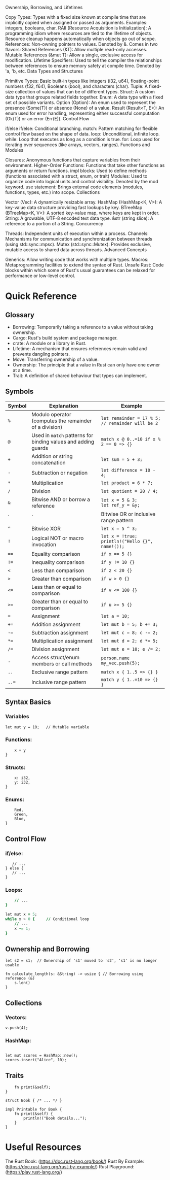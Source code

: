 Ownership, Borrowing, and Lifetimes

Copy Types: Types with a fixed size known at compile time that are implicitly copied when assigned or passed as arguments. Examples: integers, booleans, char.
RAII (Resource Acquisition is Initialization): A programming idiom where resources are tied to the lifetime of objects. Resource cleanup happens automatically when objects go out of scope.
References: Non-owning pointers to values. Denoted by &. Comes in two flavors:
Shared References (&T): Allow multiple read-only accesses.
Mutable References (&mut T): Allow a single, exclusive access for modification.
Lifetime Specifiers: Used to tell the compiler the relationships between references to ensure memory safety at compile time. Denoted by 'a, 'b, etc.
Data Types and Structures

Primitive Types: Basic built-in types like integers (i32, u64), floating-point numbers (f32, f64), Booleans (bool), and characters (char).
Tuple: A fixed-size collection of values that can be of different types.
Struct: A custom data type that groups related fields together.
Enum: A data type with a fixed set of possible variants.
Option (Option<T>): An enum used to represent the presence (Some(T)) or absence (None) of a value.
Result (Result<T, E>): An enum used for error handling, representing either successful computation (Ok(T)) or an error (Err(E)).
Control Flow

if/else if/else: Conditional branching.
match: Pattern matching for flexible control flow based on the shape of data.
loop: Unconditional, infinite loop.
while: Loop that executes as long as a condition is true.
for: Loop used for iterating over sequences (like arrays, vectors, ranges).
Functions and Modules

Closures: Anonymous functions that capture variables from their environment.
Higher-Order Functions: Functions that take other functions as arguments or return functions.
impl blocks: Used to define methods (functions associated with a struct, enum, or trait)
Modules: Used to organize code into logical units and control visibility. Denoted by the mod keyword.
use statement: Brings external code elements (modules, functions, types, etc.) into scope.
Collections

Vector (Vec<T>): A dynamically resizable array.
HashMap (HashMap<K, V>): A key-value data structure providing fast lookups by key.
BTreeMap (BTreeMap<K, V>): A sorted key-value map, where keys are kept in order.
String: A growable, UTF-8 encoded text data type.
&str (string slice): A reference to a portion of a String.
Concurrency

Threads: Independent units of execution within a process.
Channels: Mechanisms for communication and synchronization between threads (using std::sync::mpsc).
Mutex (std::sync::Mutex): Provides exclusive, mutable access to shared data across threads.
Advanced Concepts

Generics: Allow writing code that works with multiple types.
Macros: Metaprogramming facilities to extend the syntax of Rust.
Unsafe Rust: Code blocks within which some of Rust's usual guarantees can be relaxed for performance or low-level control. 

# Quick Reference

## Glossary

* Borrowing: Temporarily taking a reference to a value without taking ownership.
* Cargo: Rust's build system and package manager.
* crate: A module or a library in Rust.
* Lifetime: A mechanism that ensures references remain valid and prevents dangling pointers.
* Move: Transferring ownership of a value.
* Ownership: The principle that a value in Rust can only have one owner at a time.
* Trait: A definition of shared behaviour that types can implement.

## Symbols

| Symbol | Explanation                                                  | Example                                                        |
| ------ | ------------------------------------------------------------ | -------------------------------------------------------------- |
| `%`    | Modulo operator (computes the remainder of a division)       | `let remainder = 17 % 5; // remainder will be 2`              |
| `@`    | Used in `match` patterns for binding values and adding guards | `match x @ 0..=10 if x % 2 == 0 => {}`                        |
| `+`    | Addition or string concatenation                             | `let sum = 5 + 3;`                                             |
| `-`    | Subtraction or negation                                      | `let difference = 10 - 4;`                                     |
| `*`    | Multiplication                                               | `let product = 6 * 7;`                                          |
| `/`    | Division                                                     | `let quotient = 20 / 4;`                                        |
| `&`    | Bitwise AND or borrow a reference                            | `let x = 5 & 3;` <br/> `let ref_y = &y; `                    |
| `|`    | Bitwise OR or inclusive range pattern                        | `let x = 5 | 3;` <br/> `match x { 1..=10 => {} }`              |
| `^`    | Bitwise XOR                                                  | `let x = 5 ^ 3;`                                               |
| `!`    | Logical NOT or macro invocation                              | `let x = !true;` <br/> `println!("Hello {}", name!());`         |
| `==`   | Equality comparison                                          | `if x == 5 {}`                                                 |
| `!=`   | Inequality comparison                                        | `if y != 10 {}`                                                |
| `<`    | Less than comparison                                         | `if z < 20 {}`                                                 |
| `>`    | Greater than comparison                                      | `if w > 0 {}`                                                  |
| `<=`   | Less than or equal to comparison                             | `if v <= 100 {}`                                               |
| `>=`   | Greater than or equal to comparison                          | `if u >= 5 {}`                                                 |
| `=`    | Assignment                                                   | `let a = 10;`                                                  |
| `+=`   | Addition assignment                                          | `let mut b = 5; b += 3;`                                       |
| `-=`   | Subtraction assignment                                       | `let mut c = 8; c -= 2;`                                       |
| `*=`   | Multiplication assignment                                    | `let mut d = 2; d *= 5;`                                       |
| `/=`   | Division assignment                                          | `let mut e = 10; e /= 2;`                                      |
| `.`    | Access struct/enum members or call methods                   | `person.name` <br/> `my_vec.push(5);`                         | 
| `..`   | Exclusive range pattern                                      | `match x { 1..5 => {} }`                                       |
| `..=`  | Inclusive range pattern                                      | `match y { 1..=10 => {} }`                                     | 


## Syntax Basics

### Variables

``` let x = 5;        // Immutable variable
let mut y = 10;   // Mutable variable
``` 


### Functions:

```fn add(x: i32, y: i32) -> i32 {
    x + y
}
```

### Structs:

```struct Point {
    x: i32,
    y: i32,
}
```

### Enums:

```enum Color {
    Red,
    Green,
    Blue,
}
```

## Control Flow

### if/else:

```if x > 10 {
   // ...
} else {
   // ...
}
```

### Loops:

```for i in 0..10 {  // Range loop
    // ...   
}

let mut x = 5;
while x > 0 {     // Conditional loop
    // ...
    x -= 1;
}
```

## Ownership and Borrowing

```let s1 = String::from("hello"); 
let s2 = s1;  // Ownership of 's1' moved to 's2', 's1' is no longer usable

fn calculate_length(s: &String) -> usize { // Borrowing using reference (&)
    s.len()
} 
```
## Collections

### Vectors:

```let mut v = vec![1, 2, 3];  
v.push(4);
```

### HashMap:

```use std::collections::HashMap;

let mut scores = HashMap::new();
scores.insert("Alice", 10);
```

## Traits

```trait Printable {
    fn print(&self);
}

struct Book { /* ... */ }

impl Printable for Book {
    fn print(&self) {
        println!("Book details..."); 
    }
}
```

# Useful Resources

The Rust Book: (https://doc.rust-lang.org/book/)
Rust By Example: (https://doc.rust-lang.org/rust-by-example/)
Rust Playground: (https://play.rust-lang.org/)
